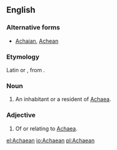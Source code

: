==English==

===Alternative forms===
* [[Achaian]], [[Achean]]

===Etymology===
Latin {{term|Achaeus|lang=la}} or {{term|Achaius|lang=la}}, from {{etyl|grc}} {{term|lang=grc|Ἀχαιός|tr=Akhaios}}.

===Noun===
{{en-noun}}

# An inhabitant or a resident of [[Achaea]].

===Adjective===
{{en-adj|-}}

# Of or relating to [[Achaea]].

[[el:Achaean]]
[[io:Achaean]]
[[pl:Achaean]]